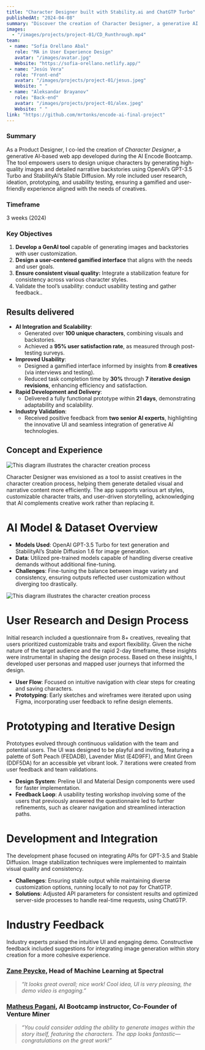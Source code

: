 ```yaml
---
title: "Character Designer built with Stability.ai and ChatGTP Turbo"
publishedAt: "2024-04-08"
summary: "Discover the creation of Character Designer, a generative AI web app, where design and technology meet in an iterative process that brought a gamified, user-centered interface to life. This tool enables users to craft unique characters by generating detailed visuals and narratives, leveraging the power of OpenAI’s GPT-3.5 Turbo and StabilityAI’s Stable Diffusion."
images:
  - "/images/projects/project-01/CD_Runthrough.mp4"
team:
 - name: "Sofía Orellano Abal"
   role: "MA in User Experience Design"
   avatar: "/images/avatar.jpg"
   Website: "https://sofia-orellano.netlify.app/"
 - name: "Jesús Vera"
   role: "Front-end"
   avatar: "/images/projects/project-01/jesus.jpeg"
   Website: " "
 - name: "Aleksandar Brayanov"
   role: "Back-end"
   avatar: "/images/projects/project-01/alex.jpeg"
   Website: " "
link: "https://github.com/mrtonks/encode-ai-final-project"
---
```


### Summary

As a Product Designer, I co-led the creation of *Character Designer*, a generative AI-based web app developed during the AI Encode Bootcamp. The tool empowers users to design unique characters by generating high-quality images and detailed narrative backstories using OpenAI’s GPT-3.5 Turbo and StabilityAI’s Stable Diffusion. My role included user research, ideation, prototyping, and usability testing, ensuring a gamified and user-friendly experience aligned with the needs of creatives.

### Timeframe

3 weeks (2024)

### Key Objectives

1. **Develop a GenAI tool** capable of generating  images and backstories with user customization.
2. **Design a user-centered gamified interface** that aligns with the needs and user goals.
3. **Ensure consistent visual quality:** Integrate a stabilization feature for consistency across various character styles.
4. Validate the tool’s usability:  conduct usability testing and gather feedback..

## **Results delivered**

- **AI Integration and Scalability**:
    - Generated over **100 unique characters**, combining visuals and backstories.
    - Achieved a **95% user satisfaction rate**, as measured through post-testing surveys.
- **Improved Usability**:
    - Designed a gamified interface informed by insights from **8 creatives** (via interviews and testing).
    - Reduced task completion time by **30%** through **7 iterative design revisions**, enhancing efficiency and satisfaction.
- **Rapid Development and Delivery**:
    - Delivered a fully functional prototype within **21 days**, demonstrating adaptability and scalability.
- **Industry Validation**:
    - Received positive feedback from **two senior AI experts**, highlighting the innovative UI and seamless integration of generative AI technologies.

## Concept and Experience

![This diagram illustrates the character creation process](/images/projects/project-01/Image-32.jpg)

Character Designer was envisioned as a tool to assist creatives in the character creation process, helping them generate detailed visual and narrative content more efficiently. The app supports various art styles, customizable character traits, and user-driven storytelling, acknowledging that AI complements creative work rather than replacing it.

# **AI Model & Dataset Overview**

- **Models Used**: OpenAI GPT-3.5 Turbo for text generation and StabilityAI’s Stable Diffusion 1.6 for image generation.
- **Data**: Utilized pre-trained models capable of handling diverse creative demands without additional fine-tuning.
- **Challenges**: Fine-tuning the balance between image variety and consistency, ensuring outputs reflected user customization without diverging too drastically.

![This diagram illustrates the character creation process](/images/projects/project-01/Image-33.png)

# **User Research and Design Process**

Initial research included a questionnaire from 8+ creatives, revealing that users prioritized customizable traits and export flexibility. Given the niche nature of the target audience and the rapid 2-day timeframe, these insights were instrumental in shaping the design process. Based on these insights, I developed user personas and mapped user journeys that informed the design.

- **User Flow**: Focused on intuitive navigation with clear steps for creating and saving characters.
- **Prototyping**: Early sketches and wireframes were iterated upon using Figma, incorporating user feedback to refine design elements.

# **Prototyping and Iterative Design**

Prototypes evolved through continuous validation with the team and potential users. The UI was designed to be playful and inviting, featuring a palette of Soft Peach (FEDADB), Lavender Mist (E4D9FF), and Mint Green (DDF5DA) for an accessible yet vibrant look. 7 iterations were created from user feedback and team validations.

- **Design System**: Preline UI and Material Design components were used for faster implementation.
- **Feedback Loop**: A usability testing workshop involving some of the users that previously answered the questionnaire led to further refinements, such as clearer navigation and streamlined interaction paths.

# **Development and Integration**

The development phase focused on integrating APIs for GPT-3.5 and Stable Diffusion. Image stabilization techniques were implemented to maintain visual quality and consistency.

- **Challenges**: Ensuring stable output while maintaining diverse customization options, running locally to not pay for ChatGTP.
- **Solutions**: Adjusted API parameters for consistent results and optimized server-side processes to handle real-time requests, using ChatGTP.

# **Industry Feedback**

Industry experts praised the intuitive UI and engaging demo. Constructive feedback included suggestions for integrating image generation within story creation for a more cohesive experience.

### [Zane Peycke](https://www.linkedin.com/in/ACoAAC0mmR0B8c1Tcnal-a3ErTV9FLxn4YSlF24?lipi=urn%3Ali%3Apage%3Ad_flagship3_profile_view_base_position_details%3Bqp8ApdMxRJS2DD8pLyGy%2BA%3D%3D), Head of Machine Learning at Spectral

> *“It looks great overall; nice work! Cool idea, UI is very pleasing, the demo video is engaging.”*
> 

### [**Matheus Pagani**](https://www.linkedin.com/in/mdpagani?miniProfileUrn=urn%3Ali%3Afs_miniProfile%3AACoAAA0BoHIBSVGU04spLILcGvhgMe9XoR8o5CM&lipi=urn%3Ali%3Apage%3Ad_flagship3_search_srp_all%3BC9uuGHGtT7Sk95AyM07OAQ%3D%3D), AI Bootcamp instructor, Co-Founder of Venture Miner

> *“You could consider adding the ability to generate images within the story itself, featuring the characters. The app looks fantastic—congratulations on the great work!”*
>
